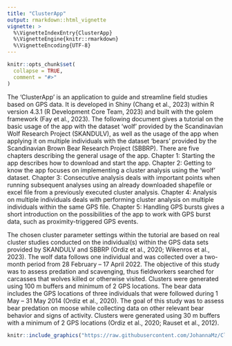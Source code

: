 ```yaml
---
title: "ClusterApp"
output: rmarkdown::html_vignette
vignette: >
  %\VignetteIndexEntry{ClusterApp}
  %\VignetteEngine{knitr::rmarkdown}
  %\VignetteEncoding{UTF-8}
---
```


```r
knitr::opts_chunk$set(
  collapse = TRUE,
  comment = "#>"
)
```


The ‘ClusterApp’ is an application to guide and streamline field studies based on GPS data. It is developed in Shiny (Chang et al., 2023) within R version 4.3.1 (R Development Core Team, 2023) and built with the golem framework (Fay et al., 2023). 
The following document gives a tutorial on the basic usage of the app with the dataset ‘wolf’ provided by the Scandinavian Wolf Research Project (SKANDULV), as well as the usage of the app when applying it on multiple individuals with the dataset ‘bears’ provided by the Scandinavian Brown Bear Research Project (SBBRP). There are five chapters describing the general usage of the app. Chapter 1: Starting the app describes how to download and start the app. Chapter 2: Getting to know the app focuses on implementing a cluster analysis using the ‘wolf’ dataset. Chapter 3: Consecutive analysis deals with important points when running subsequent analyses using an already downloaded shapefile or excel file from a previously executed cluster analysis. Chapter 4: Analysis on multiple individuals deals with performing cluster analysis on multiple individuals within the same GPS file. Chapter 5: Handling GPS bursts gives a short introduction on the possibilities of the app to work with GPS burst data, such as proximity-triggered GPS events.

The chosen cluster parameter settings within the tutorial are based on real cluster studies conducted on the individual(s) within the GPS data sets provided by SKANDULV and SBBRP (Ordiz et al., 2020; Wikenros et al., 2023). The wolf data follows one individual and was collected over a two-month period from 28 February – 17 April 2022. The objective of this study was to assess predation and scavenging, thus fieldworkers searched for carcasses that wolves killed or otherwise visited. Clusters were generated using 100 m buffers and minimum of 2 GPS locations. The bear data includes the GPS locations of three individuals that were followed during 1 May – 31 May 2014 (Ordiz et al., 2020). The goal of this study was to assess bear predation on moose while collecting data on other relevant bear behavior and signs of activity. Clusters were generated using 30 m buffers with a minimum of 2 GPS locations (Ordiz et al., 2020; Rauset et al., 2012).


```r
knitr::include_graphics("https://raw.githubusercontent.com/JohannaMz/ClusterApp/main/inst/app/www/Supp_Figure1.png")

```
